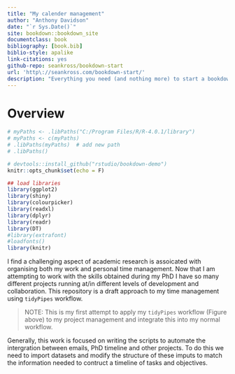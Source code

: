 ```yaml
---
title: "My calender management"
author: "Anthony Davidson"
date: "`r Sys.Date()`"
site: bookdown::bookdown_site
documentclass: book
bibliography: [book.bib]
biblio-style: apalike
link-citations: yes
github-repo: seankross/bookdown-start
url: 'http\://seankross.com/bookdown-start/'
description: "Everything you need (and nothing more) to start a bookdown book."
---
```


# Overview {-}

<!-- ## Libraries needed -->

```r
# myPaths <- .libPaths("C:/Program Files/R/R-4.0.1/library")
# myPaths <- c(myPaths)
# .libPaths(myPaths)  # add new path
# .libPaths()

# devtools::install_github("rstudio/bookdown-demo")
knitr::opts_chunk$set(echo = F)

## load libraries
library(ggplot2)
library(shiny)
library(colourpicker)
library(readxl)
library(dplyr)
library(readr)
library(DT)
#library(extrafont)
#loadfonts()
library(knitr)
```

I find a challenging aspect of academic research is assoicated with organising both my work and personal time management. Now that I am attempting to work with the skills obtained during my PhD I have so many different projects running at/in different levels of development and collaboration. This repository is a draft approach to my time management using `tidyPipes` workflow.

> NOTE: This is my first attempt to apply my `tidyPipes` workflow (Figure above) to my project management and integrate this into my normal workflow. 

Generally, this work is focused on writing the scripts to automate the intergration between emails, PhD timeline and other projects. To do this we need to import datasets and modify the structure of these imputs to match the information needed to contruct a timeline of tasks and objectives.